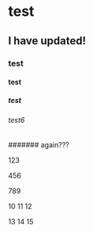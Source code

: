 # test

## I have updated!

### test

#### test

##### test

###### test6

####### again???

123

456

789

10 11 12

13 14 15
